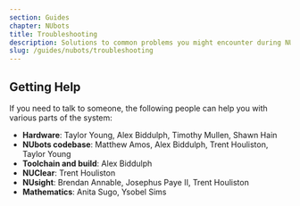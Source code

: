 ```yaml
---
section: Guides
chapter: NUbots
title: Troubleshooting
description: Solutions to common problems you might encounter during NUbots development.
slug: /guides/nubots/troubleshooting
---
```


## Getting Help

If you need to talk to someone, the following people can help you with various parts of the system:

- **Hardware**: Taylor Young, Alex Biddulph, Timothy Mullen, Shawn Hain
- **NUbots codebase**: Matthew Amos, Alex Biddulph, Trent Houliston, Taylor Young
- **Toolchain and build**: Alex Biddulph
- **NUClear**: Trent Houliston
- **NUsight**: Brendan Annable, Josephus Paye II, Trent Houliston
- **Mathematics**: Anita Sugo, Ysobel Sims
